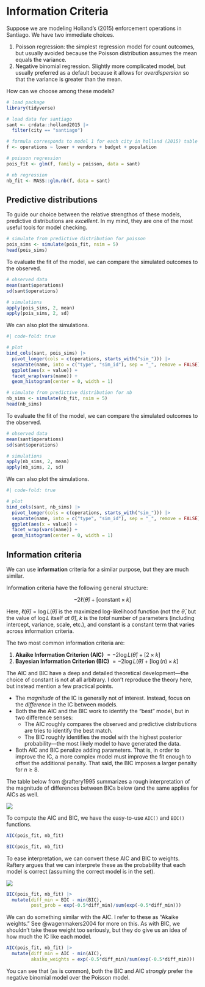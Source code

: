 # Information Criteria

Suppose we are modeling Holland's (2015) enforcement operations in Santiago. We have two immediate choices.

1. Poisson regression: the simplest regression model for count outcomes, but usually avoided because the Poisson distribution assumes the mean equals the variance.
1. Negative binomial regression. Slightly more complicated model, but usually preferred as a default because it allows for *overdispersion* so that the variance is greater than the mean.

How can we choose among these models?

```r
# load package
library(tidyverse)

# load data for santiago
sant <- crdata::holland2015 |> 
  filter(city == "santiago")

# formula corresponds to model 1 for each city in holland (2015) table 2
f <- operations ~ lower + vendors + budget + population

# poisson regression
pois_fit <- glm(f, family = poisson, data = sant)

# nb regression
nb_fit <- MASS::glm.nb(f, data = sant)
```

## Predictive distributions

To guide our choice between the relative strengthos of these models, predictive distributions are *excellent*. In my mind, they are one of the most useful tools for model checking.

```r
# simulate from predictive distribution for poisson
pois_sims <- simulate(pois_fit, nsim = 5)
head(pois_sims)
```

To evaluate the fit of the model, we can compare the simulated outcomes to the observed.

```r
# observed data
mean(sant$operations)
sd(sant$operations)

# simulations
apply(pois_sims, 2, mean)
apply(pois_sims, 2, sd)
```

We can also plot the simulations.

```r
#| code-fold: true

# plot
bind_cols(sant, pois_sims) |>
  pivot_longer(cols = c(operations, starts_with("sim_"))) |>
  separate(name, into = c("type", "sim_id"), sep = "_", remove = FALSE) |>
  ggplot(aes(x = value)) + 
  facet_wrap(vars(name)) +
  geom_histogram(center = 0, width = 1)
```

```r
# simulate from predictive distribution for nb
nb_sims <- simulate(nb_fit, nsim = 5)
head(nb_sims)
```

To evaluate the fit of the model, we can compare the simulated outcomes to the observed.

```r
# observed data
mean(sant$operations)
sd(sant$operations)

# simulations
apply(nb_sims, 2, mean)
apply(nb_sims, 2, sd)
```

We can also plot the simulations.

```r
#| code-fold: true

# plot
bind_cols(sant, nb_sims) |>
  pivot_longer(cols = c(operations, starts_with("sim_"))) |>
  separate(name, into = c("type", "sim_id"), sep = "_", remove = FALSE) |>
  ggplot(aes(x = value)) + 
  facet_wrap(vars(name)) +
  geom_histogram(center = 0, width = 1)
```

## Information criteria

We can use **information** criteria for a similar purpose, but they are much similar.

Information criteria have the following general structure:

$$
-2 \ell(\hat{\theta}) + [\text{constant}\times k ]
$$

Here, $\ell(\hat{\theta}) = \log L(\hat{\theta})$ is the maximized log-likelihood function (not the $\hat{\theta}$, but the value of $\log L$ itself *at* $\hat{\theta}$), $k$ is the *total* number of parameters (including intercept, variance, scale, etc.), and $\text{constant}$ is a constant term that varies across information criteria.

The two most common information criteria are:

1.  **Akaike Information Criterion (AIC)** $= -2 \log L(\hat{\theta}) + [2 \times k]$
2.  **Bayesian Information Criterion (BIC)** $= -2 \log L(\hat{\theta}) + [\log(n) \times k]$

The AIC and BIC have a deep and detailed theoretical development---the choice of constant is not at all arbitrary. I don't reproduce the theory here, but instead mention a few practical points.

-   The *magnitude* of the IC is generally not of interest. Instead, focus on the *difference* in the IC between models.
-   Both the the AIC and the BIC work to identify the "best" model, but in two difference senses:
    -   The AIC roughly compares the observed and predictive distributions are tries to identify the best match.
    -   The BIC roughly identifies the model with the highest posterior probability---the most likely model to have generated the data.
-   Both AIC and BIC penalize adding parameters. That is, in order to improve the IC, a more complex model must improve the fit enough to offset the additional penalty. That said, the BIC imposes a larger penalty for $n \geq 8$.

The table below from @raftery1995 summarizes a rough interpretation of the magnitude of differences between BICs below (and the same applies for AICs as well.

![](img/raftery1995-table.png)

To compute the AIC and BIC, we have the easy-to-use `AIC()` and `BIC()` functions.

```r
AIC(pois_fit, nb_fit)
```


```r
BIC(pois_fit, nb_fit)
```

To ease interpretation, we can convert these AIC and BIC to weights. Raftery argues that we can interprete these as the probability that each model is correct (assuming the correct model is in the set).

![](img/raftery-1995-post-prob.png)

```r
BIC(pois_fit, nb_fit) |>
  mutate(diff_min = BIC - min(BIC),
         post_prob = exp(-0.5*diff_min)/sum(exp(-0.5*diff_min)))
```


We can do something similar with the AIC. I refer to these as "Akaike weights." See @wagenmakers2004 for more on this. As with BIC, we shouldn't take these weight too seriously, but they do give us an idea of how much the IC like each model. 

```r
AIC(pois_fit, nb_fit) |>
  mutate(diff_min = AIC - min(AIC),
         akaike_weights = exp(-0.5*diff_min)/sum(exp(-0.5*diff_min)))
```

You can see that (as is common), both the BIC and AIC *strongly* prefer the negative binomial model over the Poisson model.